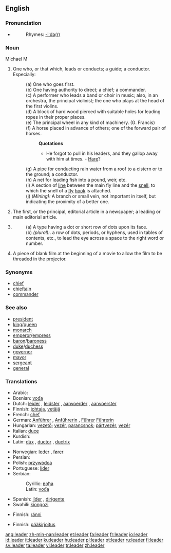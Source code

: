 ==English==

{{webster}}

===Pronunciation===
*{{audio|en-us-leader.ogg|Audio (US)}}
*:Rhymes: [[Rhymes:English:-iːdə(r)|-iːdə(r)]]

===Noun===
Michael M


# One who, or that which, leads or conducts; a guide; a conductor. Especially:
#:(a) One who goes first.
#:(b) One having authority to direct; a chief; a commander.
#:(c) {{music}} A performer who leads a band or choir in music; also, in an orchestra, the principal violinist; the one who plays at the head of the first violins.
#:(d) {{nautical}} A block of hard wood pierced with suitable holes for leading ropes in their proper places.
#:(e) {{engineering}} {{obsolete}} The principal wheel in any kind of machinery. (G. Francis)
#:(f) A horse placed in advance of others; one of the forward pair of horses.
#::'''Quotations'''
#::* He forgot to pull in his leaders, and they gallop away with him at times. - [[Hare]]?
#:(g) A pipe for conducting rain water from a roof to a cistern or to the ground; a conductor.
#:(h) {{context|fishing}} A net for leading fish into a pound, weir, etc.
#:(i) {{context|fishing}} A section of [[line]] between the main fly line and the [[snell]], to which the snell of a [[fly]] [[hook]] is attached.
#:(j) ''(Mining):'' A branch or small vein, not important in itself, but indicating the proximity of a better one.
# The first, or the principal, editorial article in a newspaper; a leading or main editorial article.
# {{printing}} 
#:(a) A type having a dot or short row of dots upon its face.
#:(b) ''(plural):''. a row of dots, periods, or hyphens, used in tables of contents, etc., to lead the eye across a space to the right word or number.
# {{film}} A piece of blank film at the beginning of a movie to allow the film to be threaded in the projector.
{{rfc}}

===Synonyms===
*[[chief]]
*[[chieftain]]
*[[commander]]

===See also===
<!--Common Leader titles-->
*[[president]]
*[[king]]/[[queen]]
*[[monarch]]
*[[emperor]]/[[empress]]
*[[baron]]/[[baroness]]
*[[duke]]/[[duchess]]
*[[governor]]
*[[mayor]]
*[[sergeant]]
*[[general]]

===Translations===
{{trans-top|one having authority}}
*Arabic: {{ARchar|[[القائد]], [[زعيم]]}}
*Bosnian: [[vođa]] {{m}}
*Dutch: [[leider]] {{m}}, [[leidster]] {{f}}, [[aanvoerder]] {{m}}, [[aanvoerster]] {{f}}
*Finnish: [[johtaja]], [[vetäjä]]
*French: [[chef]] {{m}}
*German: [[Anführer]] {{m}}, [[Anführerin]] {{f}}, [[Führer]] {{m}} [[Führerin]] {{f}}
*Hungarian: [[vezető]]; [[vezér]], [[parancsnok]]; [[pártvezér]], [[vezér]]
*Italian: [[duce]] {{m}}
*Kurdish: {{KUchar|[[سه‌رۆک]]}}
*Latin: [[dux|dūx]] {{m}}, [[ductor]] {{m}}, [[ductrix]] {{f}}
{{trans-mid}}
*Norwegian: [[leder]] {{m}}, [[fører]] {{m}}
*Persian: {{FAchar|[[رهبر]]}}
*Polish: [[przywódca]] {{m}}
*Portuguese: [[líder]] {{m}}
*Serbian:
*:Cyrillic: [[вођа]] {{m}}
*:Latin: [[vođa]] {{m}}
*Spanish: [[líder]] {{m}}, [[dirigente]] {{m}}
*Swahili: [[kiongozi]]
{{trans-bottom}}

{{trans-top|pipe to conduct water from the roof}}
*Finnish: [[ränni]]
{{trans-bottom}}

{{trans-top|principal article in a newspaper}}
*Finnish: [[pääkirjoitus]]
{{trans-bottom}}

[[ang:leader]]
[[zh-min-nan:leader]]
[[et:leader]]
[[fa:leader]]
[[fr:leader]]
[[io:leader]]
[[id:leader]]
[[it:leader]]
[[ku:leader]]
[[hu:leader]]
[[pl:leader]]
[[pt:leader]]
[[ru:leader]]
[[fi:leader]]
[[sv:leader]]
[[ta:leader]]
[[vi:leader]]
[[tr:leader]]
[[zh:leader]]